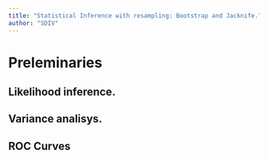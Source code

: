 ```yaml
---
title: "Statistical Inference with resampling: Bootstrap and Jacknife."
author: "SDIV"
---
```


# Preleminaries

## Likelihood inference.

## Variance analisys.

## ROC Curves
